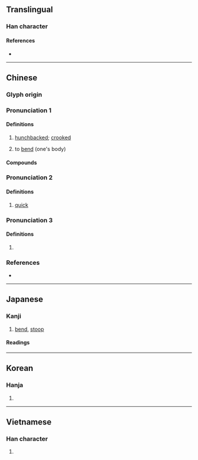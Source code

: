 {{also|偻}}
{{character info/new}}
==Translingual==

===Han character===
{{Han char|rn=9|rad=人|as=11|sn=13|four=25244|canj=OLLV|ids=⿰亻婁}}

====References====
* {{Han ref|kx=0115.170|dkj=01045|dj=0246.050|hdz=10210.180|uh=50C2|ud=20674|bh=DCBC|bd=56508}}

----

==Chinese==
{{zh-forms|s=偻}}

===Glyph origin===
{{Han etym}}

===Pronunciation 1===
{{zh-pron
|m=僂
|c=leoi5,lau4
|mc=1+3
|oc=1+2
|cat=a,v
}}

====Definitions====
{{zh-hanzi}}

# [[hunchbacked]]; [[crooked]]
# {{lb|zh|literary}} to [[bend]] (one's body)

====Compounds====
{{zh-der|上僂|佝僂|佝僂病|傴僂|僂人|僂儸|僂指|僂行|垂白上僂|痀僂|踽僂}}

===Pronunciation 2===
{{zh-pron
|m=lǚ
|mc=2
|oc=3
|cat=a
}}

====Definitions====
{{zh-hanzi}}

# {{lb|zh|literary}} [[quick]]

===Pronunciation 3===
{{zh-pron
|m=liǔ
}}

====Definitions====
{{zh-hanzi}}

# {{zh-only|僂翣}}

===References===
* {{R:yue:Hanzi}}

----

==Japanese==

===Kanji===
{{ja-kanji|grade=|rs=人11}}

# [[bend]], [[stoop]]

====Readings====
{{ja-readings
|goon=る
|kanon=る, ろう
|kun=かが-む
}}

----

==Korean==

===Hanja===
{{ko-hanja|hangeul=루|rv=ru|mr=ru}}

# {{defn|lang=ko|sort=人11}}

----

==Vietnamese==

===Han character===
{{vi-hantu|[[lũ]]|rs=人11}}

# {{defn|lang=vi|sort=人11}}